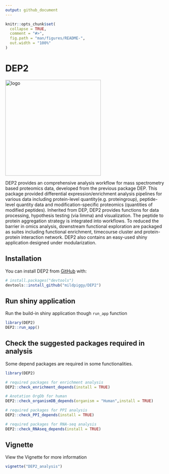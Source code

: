 ```yaml
---
output: github_document
---
```


<!-- README.md is generated from README.Rmd. Please edit that file -->

```r
knitr::opts_chunk$set(
  collapse = TRUE,
  comment = "#>",
  fig.path = "man/figures/README-",
  out.width = "100%"
)
```

# DEP2

<!-- badges: start -->

<!-- badges: end -->

<img src="inst/DEP2shiny230202/www/logo.png" alt="logo" width="300"/>

DEP2 provides an comprehensive analysis workflow for mass spectrometry based proteomics data, developed from the previous package DEP. This package provided differential expression/enrichment analysis pipelines for various data including protein-level quantity(e.g. proteingroup), peptide-level quantity data and modification-specific proteomics (quantities of modified peptides). Inherited from DEP, DEP2 provides functions for data processing, hypothesis testing (via limma) and visualization. The peptide to protein aggregation strategy is integrated into workflows. To reduced the barrier in omics analysis, downstream functional exploration are packaged as suites including functional enrichment, timecourse cluster and protein-protein interaction network. DEP2 also contains an easy-used shiny application designed under modularization.

## Installation

You can install DEP2 from [GitHub](https://github.com/) with:

```r
# install.packages("devtools")
devtools::install_github("mildpiggy/DEP2")
```

## Run shiny application

Run the build-in shiny application though `run_app` function

```r
library(DEP2)
DEP2::run_app()
```

## Check the suggested packages required in analysis

Some depend packages are required in some functionalities.

```r
library(DEP2)

# required packages for enrichment analysis
DEP2::check_enrichment_depends(install = TRUE)

# Anotation OrgDb for human
DEP2::check_organismDB_depends(organism = "Human",install = TRUE)

# required packages for PPI analysis
DEP2::check_PPI_depends(install = TRUE)

# required packages for RNA-seq analysis
DEP2::check_RNAseq_depends(install = TRUE)
```

## Vignette

View the Vignette for more information

```r
vignette("DEP2_analysis")
```
